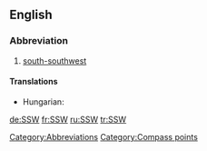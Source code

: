==English==

===Abbreviation===
{{infl|en|abbreviation}}

# [[south-southwest]]

====Translations====
{{trans-top|south-southwest}}
* Hungarian: {{t|hu|DDNy}}
{{trans-mid}}
{{trans-bottom}}

[[Category:Abbreviations]]
[[Category:Compass points]]

[[de:SSW]]
[[fr:SSW]]
[[ru:SSW]]
[[tr:SSW]]